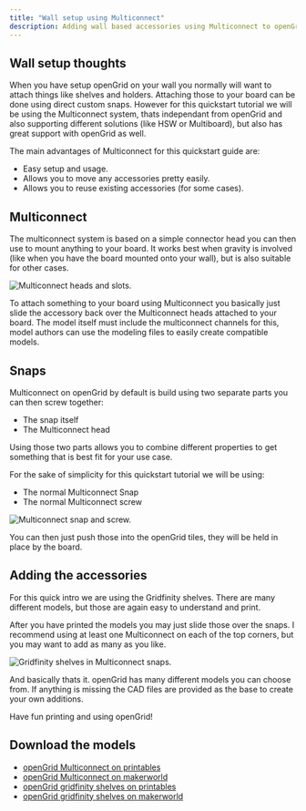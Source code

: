 ```yaml
---
title: "Wall setup using Multiconnect"
description: Adding wall based accessories using Multiconnect to openGrid fast.
---
```


## Wall setup thoughts

When you have setup openGrid on your wall you normally will want to attach things like shelves and
holders. Attaching those to your board can be done using direct custom snaps. However for this quickstart
tutorial we will be using the Multiconnect system, thats independant from openGrid and also supporting
different solutions (like HSW or Multiboard), but also has great support with openGrid as well.

The main advantages of Multiconnect for this quickstart guide are:

* Easy setup and usage.
* Allows you to move any accessories pretty easily.
* Allows you to reuse existing accessories (for some cases).

## Multiconnect

The multiconnect system is based on a simple connector head you can then use to mount anything to your
board. It works best when gravity is involved (like when you have the board mounted onto your wall), but
is also suitable for other cases.

<Image src={multiconnectOverviewImage} alt="Multiconnect heads and slots." />

To attach something to your board using Multiconnect you basically just slide the accessory back over the
Multiconnect heads attached to your board. The model itself must include the multiconnect channels for this,
model authors can use the modeling files to easily create compatible models.

## Snaps 

Multiconnect on openGrid by default is build using two separate parts you can then screw together:
* The snap itself
* The Multiconnect head

Using those two parts allows you to combine different properties to get something that is best fit for
your use case.

For the sake of simplicity for this quickstart tutorial we will be using:
* The normal Multiconnect Snap
* The normal Multiconnect screw

<Image src={multiconnectSingleSnapImage} alt="Multiconnect snap and screw." />

You can then just push those into the openGrid tiles, they will be held in place by the board.

## Adding the accessories

For this quick intro we are using the Gridfinity shelves. There are many different models, but those
are again easy to understand and print.

After you have printed the models you may just slide those over the snaps. I recommend using at least one 
Multiconnect on each of the top corners, but you may want to add as many as you like.

<Image src={multiconnectWithShelvesImage} alt="Gridfinity shelves in Multiconnect snaps." />

And basically thats it. openGrid has many different models you can choose from. If anything is missing the
CAD files are provided as the base to create your own additions.

Have fun printing and using openGrid!

## Download the models

* [openGrid Multiconnect on printables](https://www.printables.com/model/1214361-opengrid-walldesk-mounting-framework-and-ecosystem)
* [openGrid Multiconnect on makerworld](https://makerworld.com/en/models/1179191-opengrid-wall-desk-mounting-framework-ecosystem)
* [openGrid gridfinity shelves on printables](https://www.printables.com/model/1214460-opengrid-gridfinity-shelves)
* [openGrid gridfinity shelves on makerworld](https://makerworld.com/en/models/1169053-opengrid-gridfinity-shelves)
